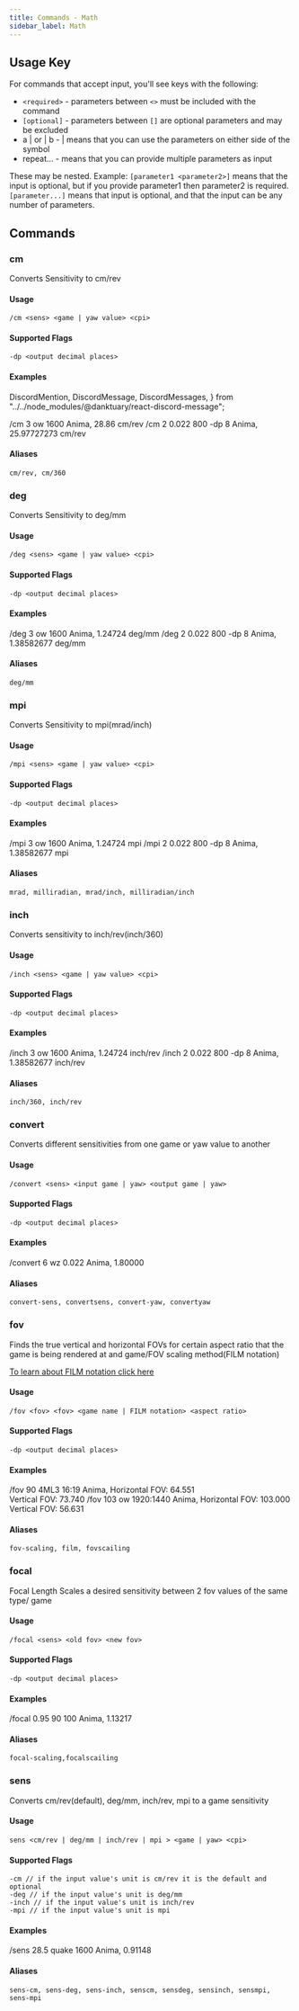 ```yaml
---
title: Commands - Math
sidebar_label: Math
---
```


## Usage Key

For commands that accept input, you'll see keys with the following:

- `<required>` - parameters between `<>` must be included with the command
- `[optional]` - parameters between `[]` are optional parameters and may be excluded
- a | or | b - | means that you can use the parameters on either side of the symbol
- repeat... - means that you can provide multiple parameters as input

These may be nested. Example: `[parameter1 <parameter2>]` means that the input is optional, but if you provide parameter1 then parameter2 is required. `[parameter...]` means that input is optional, and that the input can be any number of parameters.

## Commands



### cm

Converts Sensitivity to cm/rev

#### Usage

```text
/cm <sens> <game | yaw value> <cpi>
```

#### Supported Flags

```text
-dp <output decimal places>
```

#### Examples

  DiscordMention,
  DiscordMessage,
  DiscordMessages,
} from "../../node_modules/@danktuary/react-discord-message";

<DiscordMessages>
  <DiscordMessage author="Anima">/cm 3 ow 1600</DiscordMessage>
  <DiscordMessage
    author="FPSMath"
    bot={true}
    avatar="https://cdn.discordapp.com/avatars/792712521546465301/a8176886ccd814f17b4c5a98b62e185a.png?size=256"
  >
    <DiscordMention highlight={true}>Anima</DiscordMention>, 28.86 cm/rev
  </DiscordMessage>
  <DiscordMessage author="Anima">/cm 2 0.022 800 -dp 8</DiscordMessage>
  <DiscordMessage
    author="FPSMath"
    bot={true}
    avatar="https://cdn.discordapp.com/avatars/792712521546465301/a8176886ccd814f17b4c5a98b62e185a.png?size=256"
  >
    <DiscordMention highlight={true}>Anima</DiscordMention>, 25.97727273 cm/rev
  </DiscordMessage>
</DiscordMessages>

#### Aliases

```text
cm/rev, cm/360
```



### deg

Converts Sensitivity to deg/mm

#### Usage

```text
/deg <sens> <game | yaw value> <cpi>
```

#### Supported Flags

```text
-dp <output decimal places>
```

#### Examples

<DiscordMessages>
  <DiscordMessage author="Anima">/deg 3 ow 1600</DiscordMessage>
  <DiscordMessage
    author="FPSMath"
    bot={true}
    avatar="https://cdn.discordapp.com/avatars/792712521546465301/a8176886ccd814f17b4c5a98b62e185a.png?size=256"
  >
    <DiscordMention highlight={true}>Anima</DiscordMention>, 1.24724 deg/mm
  </DiscordMessage>
  <DiscordMessage author="Anima">/deg 2 0.022 800 -dp 8</DiscordMessage>
  <DiscordMessage
    author="FPSMath"
    bot={true}
    avatar="https://cdn.discordapp.com/avatars/792712521546465301/a8176886ccd814f17b4c5a98b62e185a.png?size=256"
  >
    <DiscordMention highlight={true}>Anima</DiscordMention>, 1.38582677 deg/mm
  </DiscordMessage>
</DiscordMessages>

#### Aliases

```text
deg/mm
```



### mpi

Converts Sensitivity to mpi(mrad/inch)

#### Usage

```text
/mpi <sens> <game | yaw value> <cpi>
```

#### Supported Flags

```text
-dp <output decimal places>
```

#### Examples

<DiscordMessages>
  <DiscordMessage author="Anima">/mpi 3 ow 1600</DiscordMessage>
  <DiscordMessage
    author="FPSMath"
    bot={true}
    avatar="https://cdn.discordapp.com/avatars/792712521546465301/a8176886ccd814f17b4c5a98b62e185a.png?size=256"
  >
    <DiscordMention highlight={true}>Anima</DiscordMention>, 1.24724 mpi
  </DiscordMessage>
  <DiscordMessage author="Anima">/mpi 2 0.022 800 -dp 8</DiscordMessage>
  <DiscordMessage
    author="FPSMath"
    bot={true}
    avatar="https://cdn.discordapp.com/avatars/792712521546465301/a8176886ccd814f17b4c5a98b62e185a.png?size=256"
  >
    <DiscordMention highlight={true}>Anima</DiscordMention>, 1.38582677 mpi
  </DiscordMessage>
</DiscordMessages>

#### Aliases

```text
mrad, milliradian, mrad/inch, milliradian/inch
```



### inch

Converts sensitivity to inch/rev(inch/360)

#### Usage

```text
/inch <sens> <game | yaw value> <cpi>
```

#### Supported Flags

```text
-dp <output decimal places>
```

#### Examples

<DiscordMessages>
  <DiscordMessage author="Anima">/inch 3 ow 1600</DiscordMessage>
  <DiscordMessage
    author="FPSMath"
    bot={true}
    avatar="https://cdn.discordapp.com/avatars/792712521546465301/a8176886ccd814f17b4c5a98b62e185a.png?size=256"
  >
    <DiscordMention highlight={true}>Anima</DiscordMention>, 1.24724 inch/rev
  </DiscordMessage>
  <DiscordMessage author="Anima">/inch 2 0.022 800 -dp 8</DiscordMessage>
  <DiscordMessage
    author="FPSMath"
    bot={true}
    avatar="https://cdn.discordapp.com/avatars/792712521546465301/a8176886ccd814f17b4c5a98b62e185a.png?size=256"
  >
    <DiscordMention highlight={true}>Anima</DiscordMention>, 1.38582677 inch/rev
  </DiscordMessage>
</DiscordMessages>

#### Aliases

```text
inch/360, inch/rev
```



### convert

Converts different sensitivities from one game or yaw value to another

#### Usage

```text
/convert <sens> <input game | yaw> <output game | yaw>
```

#### Supported Flags

```text
-dp <output decimal places>
```

#### Examples

<DiscordMessages>
  <DiscordMessage author="Anima">/convert 6 wz 0.022</DiscordMessage>
  <DiscordMessage
    author="FPSMath"
    bot={true}
    avatar="https://cdn.discordapp.com/avatars/792712521546465301/a8176886ccd814f17b4c5a98b62e185a.png?size=256"
  >
    <DiscordMention highlight={true}>Anima</DiscordMention>, 1.80000
  </DiscordMessage>
</DiscordMessages>

#### Aliases

```text
convert-sens, convertsens, convert-yaw, convertyaw
```

### fov

Finds the true vertical and horizontal FOVs for certain aspect ratio that the game is being rendered at and game/FOV scaling method(FILM notation)

[To learn about FILM notation click here](https://www.kovaak.com/film-notation)

#### Usage

```text
/fov <fov> <fov> <game name | FILM notation> <aspect ratio>
```

#### Supported Flags

```text
-dp <output decimal places>
```

#### Examples

<DiscordMessages>
  <DiscordMessage author="Anima">/fov 90 4ML3 16:19</DiscordMessage>
  <DiscordMessage
    author="FPSMath"
    bot={true}
    avatar="https://cdn.discordapp.com/avatars/792712521546465301/a8176886ccd814f17b4c5a98b62e185a.png?size=256"
  >
    <DiscordMention highlight={true}>Anima</DiscordMention>, Horizontal FOV:
    64.551
    <br />
    Vertical FOV: 73.740
  </DiscordMessage>
  <DiscordMessage author="Anima">/fov 103 ow 1920:1440</DiscordMessage>
  <DiscordMessage
    author="FPSMath"
    bot={true}
    avatar="https://cdn.discordapp.com/avatars/792712521546465301/a8176886ccd814f17b4c5a98b62e185a.png?size=256"
  >
    <DiscordMention highlight={true}>Anima</DiscordMention>, Horizontal FOV:
    103.000
    <br />
    Vertical FOV: 56.631
  </DiscordMessage>
</DiscordMessages>

#### Aliases

```text
fov-scaling, film, fovscailing
```



### focal

Focal Length Scales a desired sensitivity between 2 fov values of the same type/ game

#### Usage

```text
/focal <sens> <old fov> <new fov>
```

#### Supported Flags

```text
-dp <output decimal places>
```

#### Examples

<DiscordMessages>
  <DiscordMessage author="Anima">/focal 0.95 90 100</DiscordMessage>
  <DiscordMessage
    author="FPSMath"
    bot={true}
    avatar="https://cdn.discordapp.com/avatars/792712521546465301/a8176886ccd814f17b4c5a98b62e185a.png?size=256"
  >
    <DiscordMention highlight={true}>Anima</DiscordMention>, 1.13217
  </DiscordMessage>
</DiscordMessages>

#### Aliases

```text
focal-scaling,focalscailing
```



### sens

Converts cm/rev(default), deg/mm, inch/rev, mpi to a game sensitivity


#### Usage

```text
sens <cm/rev | deg/mm | inch/rev | mpi > <game | yaw> <cpi>
```

#### Supported Flags

```text
-cm // if the input value's unit is cm/rev it is the default and optional
-deg // if the input value's unit is deg/mm
-inch // if the input value's unit is inch/rev
-mpi // if the input value's unit is mpi
```

#### Examples

<DiscordMessages>
  <DiscordMessage author="Anima">/sens 28.5 quake 1600</DiscordMessage>
  <DiscordMessage
    author="FPSMath"
    bot={true}
    avatar="https://cdn.discordapp.com/avatars/792712521546465301/a8176886ccd814f17b4c5a98b62e185a.png?size=256"
  >
    <DiscordMention highlight={true}>Anima</DiscordMention>, 0.91148
  </DiscordMessage>
</DiscordMessages>

#### Aliases

```text
sens-cm, sens-deg, sens-inch, senscm, sensdeg, sensinch, sensmpi, sens-mpi
```
